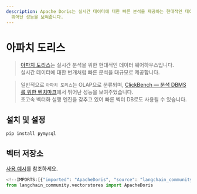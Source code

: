```yaml
---
description: Apache Doris는 실시간 데이터에 대한 빠른 분석을 제공하는 현대적인 데이터 웨어하우스입니다. OLAP에 최적화되어
  뛰어난 성능을 보여줍니다.
---
```


# 아파치 도리스

> [아파치 도리스](https://doris.apache.org/)는 실시간 분석을 위한 현대적인 데이터 웨어하우스입니다.  
실시간 데이터에 대한 번개처럼 빠른 분석을 대규모로 제공합니다.

> 일반적으로 `아파치 도리스`는 OLAP으로 분류되며, [ClickBench — 분석 DBMS를 위한 벤치마크](https://benchmark.clickhouse.com/)에서 뛰어난 성능을 보여주었습니다.  
초고속 벡터화 실행 엔진을 갖추고 있어 빠른 벡터 DB로도 사용될 수 있습니다.

## 설치 및 설정

```bash
pip install pymysql
```


## 벡터 저장소

[사용 예시](/docs/integrations/vectorstores/apache_doris)를 참조하세요.

```python
<!--IMPORTS:[{"imported": "ApacheDoris", "source": "langchain_community.vectorstores", "docs": "https://api.python.langchain.com/en/latest/vectorstores/langchain_community.vectorstores.apache_doris.ApacheDoris.html", "title": "Apache Doris"}]-->
from langchain_community.vectorstores import ApacheDoris
```